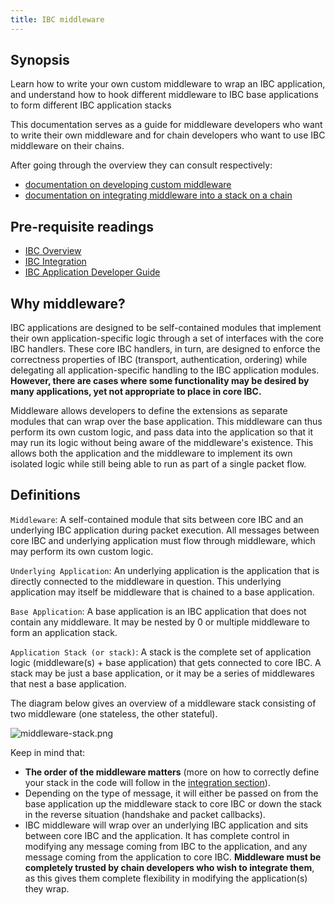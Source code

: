 ```yaml
---
title: IBC middleware
---
```


## Synopsis

Learn how to write your own custom middleware to wrap an IBC application, and understand how to hook different middleware to IBC base applications to form different IBC application stacks

This documentation serves as a guide for middleware developers who want to write their own middleware and for chain developers who want to use IBC middleware on their chains.

After going through the overview they can consult respectively:

- [documentation on developing custom middleware](/ibc/next/ibc/middleware/develop)
- [documentation on integrating middleware into a stack on a chain](/ibc/next/ibc/middleware/integration)

<Note>

## Pre-requisite readings

- [IBC Overview](/ibc/next/ibc/overview)
- [IBC Integration](/ibc/next/ibc/integration)
- [IBC Application Developer Guide](/ibc/next/ibc/apps/apps)

</Note>

## Why middleware?

IBC applications are designed to be self-contained modules that implement their own application-specific logic through a set of interfaces with the core IBC handlers. These core IBC handlers, in turn, are designed to enforce the correctness properties of IBC (transport, authentication, ordering) while delegating all application-specific handling to the IBC application modules. **However, there are cases where some functionality may be desired by many applications, yet not appropriate to place in core IBC.**

Middleware allows developers to define the extensions as separate modules that can wrap over the base application. This middleware can thus perform its own custom logic, and pass data into the application so that it may run its logic without being aware of the middleware's existence. This allows both the application and the middleware to implement its own isolated logic while still being able to run as part of a single packet flow.

## Definitions

`Middleware`: A self-contained module that sits between core IBC and an underlying IBC application during packet execution. All messages between core IBC and underlying application must flow through middleware, which may perform its own custom logic.

`Underlying Application`: An underlying application is the application that is directly connected to the middleware in question. This underlying application may itself be middleware that is chained to a base application.

`Base Application`: A base application is an IBC application that does not contain any middleware. It may be nested by 0 or multiple middleware to form an application stack.

`Application Stack (or stack)`: A stack is the complete set of application logic (middleware(s) + base application) that gets connected to core IBC. A stack may be just a base application, or it may be a series of middlewares that nest a base application.

The diagram below gives an overview of a middleware stack consisting of two middleware (one stateless, the other stateful).

![middleware-stack.png](/ibc/images/01-ibc/04-middleware/images/middleware-stack.png)

Keep in mind that:

- **The order of the middleware matters** (more on how to correctly define your stack in the code will follow in the [integration section](/ibc/next/ibc/middleware/integration)).
- Depending on the type of message, it will either be passed on from the base application up the middleware stack to core IBC or down the stack in the reverse situation (handshake and packet callbacks).
- IBC middleware will wrap over an underlying IBC application and sits between core IBC and the application. It has complete control in modifying any message coming from IBC to the application, and any message coming from the application to core IBC. **Middleware must be completely trusted by chain developers who wish to integrate them**, as this gives them complete flexibility in modifying the application(s) they wrap.
